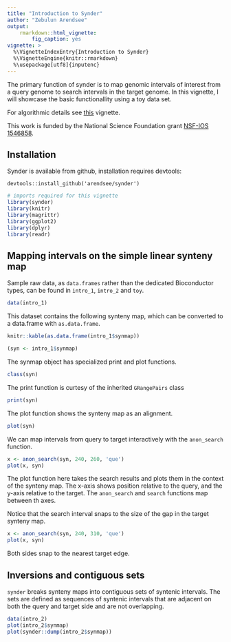 ```yaml
---
title: "Introduction to Synder"
author: "Zebulun Arendsee"
output:
    rmarkdown::html_vignette:
        fig_caption: yes
vignette: >
  %\VignetteIndexEntry{Introduction to Synder}
  %\VignetteEngine{knitr::rmarkdown}
  %\usepackage[utf8]{inputenc}
---
```


The primary function of synder is to map genomic intervals of interest from a
query genome to search intervals in the target genome. In this vignette, I
will showcase the basic functionallity using a toy data set.

For algorithmic details see [this](algorithm.html) vignette. 

This work is funded by the National Science Foundation grant [NSF-IOS
1546858](https://www.nsf.gov/awardsearch/showAward?AWD_ID=1546858).

## Installation

Synder is available from github, installation requires devtools:

```
devtools::install_github('arendsee/synder')
```

```r
# imports required for this vignette
library(synder)
library(knitr)
library(magrittr)
library(ggplot2)
library(dplyr)
library(readr)
```

## Mapping intervals on the simple linear synteny map 

Sample raw data, as `data.frames` rather than the dedicated Bioconductor types,
can be found in `intro_1`, `intro_2` and `toy`.

```r
data(intro_1)
```

This dataset contains the following synteny map, which can be converted to a
data.frame with `as.data.frame`.

```r
knitr::kable(as.data.frame(intro_1$synmap))
```

```r
(syn <- intro_1$synmap)
```

The synmap object has specialized print and plot functions.

```r
class(syn)
```

The print function is curtesy of the inherited `GRangePairs` class

```r
print(syn)
```

The plot function shows the synteny map as an alignment.

```r
plot(syn)
```

We can map intervals from query to target interactively with the `anon_search`
function.

```r
x <- anon_search(syn, 240, 260, 'que')
plot(x, syn)
```

The plot function here takes the search results and plots them in the context
of the synteny map. The x-axis shows position relative to the query, and the
y-axis relative to the target. The `anon_search` and `search` functions map
between th axes.

Notice that the search interval snaps to the size of the gap in the target
synteny map.

```r
x <- anon_search(syn, 240, 310, 'que')
plot(x, syn)
```

Both sides snap to the nearest target edge.

## Inversions and contiguous sets

`synder` breaks synteny maps into contiguous sets of syntenic intervals. The
sets are defined as sequences of syntenic intervals that are adjacent on both
the query and target side and are not overlapping.

```r
data(intro_2)
plot(intro_2$synmap)
plot(synder::dump(intro_2$synmap))
```
